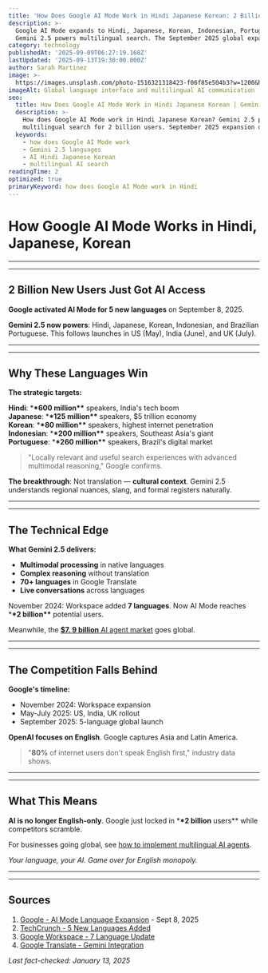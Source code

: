 ```yaml
---
title: 'How Does Google AI Mode Work in Hindi Japanese Korean: 2 Billion Users Added'
description: >-
  Google AI Mode expands to Hindi, Japanese, Korean, Indonesian, Portuguese.
  Gemini 2.5 powers multilingual search. The September 2025 global expansion.
category: technology
publishedAt: '2025-09-09T06:27:19.168Z'
lastUpdated: '2025-09-13T19:30:00.000Z'
author: Sarah Martinez
image: >-
  https://images.unsplash.com/photo-1516321318423-f06f85e504b3?w=1200&h=630&fit=crop
imageAlt: Global language interface and multilingual AI communication
seo:
  title: How Does Google AI Mode Work in Hindi Japanese Korean | Gemini 2.5 Search
  description: >-
    How does Google AI Mode work in Hindi Japanese Korean? Gemini 2.5 powers
    multilingual search for 2 billion users. September 2025 expansion details.
  keywords:
    - how does Google AI Mode work
    - Gemini 2.5 languages
    - AI Hindi Japanese Korean
    - multilingual AI search
readingTime: 2
optimized: true
primaryKeyword: how does Google AI Mode work in Hindi
---
```


# How Google AI Mode Works in Hindi, Japanese, Korean

---

---

## **2 Billion** New Users Just Got AI Access

**Google activated AI Mode for 5 new languages** on September 8, 2025.

**Gemini 2.5 now powers**: Hindi, Japanese, Korean, Indonesian, and Brazilian Portuguese. This follows launches in US (May), India (June), and UK (July).

---

---

## Why These Languages Win

**The strategic targets:**

**Hindi**: \***\*600 million\*\*** speakers, India's tech boom  
**Japanese**: \***\*125 million\*\*** speakers, $5 trillion economy  
**Korean**: \***\*80 million\*\*** speakers, highest internet penetration  
**Indonesian**: \***\*200 million\*\*** speakers, Southeast Asia's giant  
**Portuguese**: \***\*260 million\*\*** speakers, Brazil's digital market

>

> "Locally relevant and useful search experiences with advanced multimodal reasoning,"
> Google confirms.

**The breakthrough**: Not translation — **cultural context**. Gemini 2.5 understands regional nuances, slang, and formal registers naturally.

---

---

## The Technical Edge

**What Gemini 2.5 delivers:**

- **Multimodal processing** in native languages
- **Complex reasoning** without translation
- **70+ languages** in Google Translate
- **Live conversations** across languages

November 2024: Workspace added **7 languages**. Now AI Mode reaches \***\*2 billion\*\*** potential users.

Meanwhile, the [**$7. 9 billion** AI agent market](/technology/ai-agents-revolution-13-billion-market-taking-over-2025) goes global.

---

---

## The Competition Falls Behind

**Google's timeline:**

- November 2024: Workspace expansion
- May-July 2025: US, India, UK rollout
- September 2025: 5-language global launch

**OpenAI focuses on English**. Google captures Asia and Latin America.

>

> "**80%** of internet users don't speak English first,"
> industry data shows.

---

---

## What This Means

**AI is no longer English-only**. Google just locked in \***\*2 billion** users\*\* while competitors scramble.

For businesses going global, see [how to implement multilingual AI agents](/technology/ai-agents-workplace-productivity-2025).

_Your language, your AI. Game over for English monopoly._

---

---

## Sources

1. [Google - AI Mode Language Expansion](https://blog.google/products/search/ai-mode-expands-more-languages/) - Sept 8, 2025
2. [TechCrunch - 5 New Languages Added](https://techcrunch.com/**2025/09**/08/googles-ai-mode-adds-5-new-languages-including-hindi-japanese-and-korean/)
3. [Google Workspace - 7 Language Update](https://workspace.google.com/blog/product-announcements/gemini-google-workspace-now-supports-additional-languages)
4. [Google Translate - Gemini Integration](https://blog.google/products/translate/language-learning-live-translate/)

_Last fact-checked: January 13, 2025_
